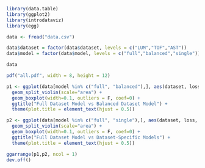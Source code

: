 

```r
library(data.table)
library(ggplot2)
library(introdataviz)
library(egg)
```


```r
data <- fread("data.csv")

data$dataset = factor(data$dataset, levels = c("LUM","TOF","AST"))
data$model = factor(data$model, levels = c("full","balanced","single"))

data
```

```r
pdf("all.pdf", width = 8, height = 12)

p1 <- ggplot(data[model %in% c("full", "balanced"),], aes(dataset, loss, fill = model)) +
  geom_split_violin(scale="area") +
  geom_boxplot(width=0.1, outliers = F, coef=0) + 
  ggtitle("Full Dataset Model vs Balanced Dataset Model") +
  theme(plot.title = element_text(hjust = 0.5))

p2 <- ggplot(data[model %in% c("full", "single"),], aes(dataset, loss, fill = model)) +
  geom_split_violin(scale="area") +
  geom_boxplot(width=0.1, outliers = F, coef=0) +
  ggtitle("Full Dataset Model vs Dataset-Specific Models") +
  theme(plot.title = element_text(hjust = 0.5))

ggarrange(p1,p2, ncol = 1)
dev.off()
```

